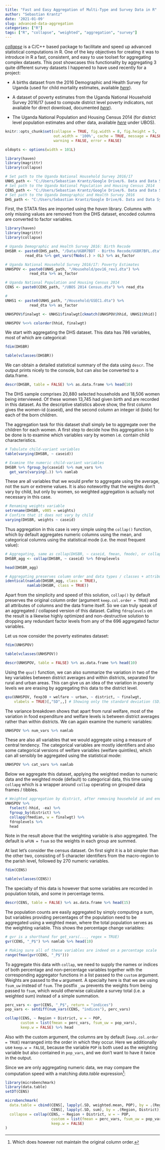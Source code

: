 ```yaml
---
title: "Fast and Easy Aggregation of Multi-Type and Survey Data in R"
author: "Sebastian Krantz"
date: '2021-01-09'
slug: advanced-data-aggregation
categories: ["R"]
tags: ["R", "collapse", "weighted", "aggregation", "survey"]
---
```


[*collapse*](https://sebkrantz.github.io/collapse/) is a C/C++ based package to facilitate and speed up advanced statistical computations in R. One of the key objectives for creating it was to introduce in R a fast, consistent, and easy to use toolset for aggregating complex datasets. This post showcases this functionality by aggregating 3 quite different survey datasets I happened to have used recently for a project:    

* A births dataset from the 2016 Demographic and Health Survey for Uganda (used for child mortality estimates, available [*here*](https://dhsprogram.com/data/dataset/Uganda_Standard-DHS_2016.cfm?flag=0)).

* A dataset of poverty estimates from the Uganda National Household Survey 2016/17 (used to compute district level poverty indicators, not available for direct download, documented [*here*](<https://ubos.org/wp-content/uploads/publications/03_20182016_UNHS_FINAL_REPORT.pdf>)).

* The Uganda National Population and Housing Census 2014 (for district level population estimates and other data, available [*here*](<https://mepd.shinyapps.io/Macro-Data-Portal/>) under UBOS). 


```r
knitr::opts_chunk$set(collapse = TRUE, fig.width = 8, fig.height = 5, 
                      out.width = '100%', cache = TRUE, message = FALSE, 
                      warning = FALSE, error = FALSE)

oldopts <- options(width = 101L)

library(haven)
library(magrittr)
library(collapse)

# Set path to the Uganda National Household Survey 2016/17
UNHS_path <- "C:/Users/Sebastian Krantz/Google Drive/6. Data and Data Systems/UNHS1617/UNHS2016_17"
# Set path to the Uganda National Population and Housing Census 2014
CENS_path <- "C:/Users/Sebastian Krantz/Google Drive/6. Data and Data Systems/UBOS 2014 Census"
# Set path to the Uganda Demographic and Health Survey 2016
DHS_path <- "C:/Users/Sebastian Krantz/Google Drive/6. Data and Data Systems/DHS2016"

```

First, the STATA files are imported using the *haven* library. Columns with only missing values are removed from the DHS dataset, encoded columns are converted to factor variables.

```r
library(haven)
library(magrittr)
library(collapse)

# Uganda Demographic and Health Survey 2016: Birth Recode
DHSBR <- paste0(DHS_path, "/Data/UGBR7BDT - Births Recode/UGBR7BFL.dta") %>%  
         read_dta %>% get_vars(fNobs(.) > 0L) %>% as_factor

# Uganda National Household Survey 2016/17: Poverty Estimates
UNHSPOV <- paste0(UNHS_path, "/Household/pov16_rev1.dta") %>% 
           read_dta %>% as_factor

# Uganda National Population and Housing Census 2014
CENS <- paste0(CENS_path, "/UBOS 2014 Census.dta") %>% read_dta 

```


```r
#
UNHS1 <- paste0(UNHS_path, "/Household/GSEC1.dta") %>% 
           read_dta %>% as_factor

UNHSPOV$finalwgt <- UNHS1$finalwgt[ckmatch(UNHSPOV$hhid, UNHS1$hhid)]

UNHSPOV %<>% colorder(hhid, finalwgt)

```
We start with aggregating the DHS dataset. This data has 786 variables, most of which are categorical:

```r
fdim(DHSBR)

table(vclasses(DHSBR))

```
We can obtain a detailed statistical summary of the data using `descr`. The output prints nicely to the console, but can also be converted to a data.frame.

```r
descr(DHSBR, table = FALSE) %>% as.data.frame %>% head(10)
```

<!-- The sample is based on a stratified two-stage cluster design. 696 Enumeration Areas (Clusters) were drawn from the sampling frame of the 2014 Census and a sample of households is drawn from an updated list of households within the cluster (on average a cluster had 130 households). -->
The DHS sample comprises 20,880 selected households and 18,506 women being interviewed. Of these women 13,745 had given birth and are recorded in this dataset. As the descriptive statistics above show, the first column gives the women-id (caseid), and the second column an integer id (bidx) for each of the born children. 

The aggregation task for this dataset shall simply be to aggregate over the children for each women. A first step to decide how this aggregation is to be done is to examine which variables vary by women i.e. contain child characteristics.
```r
# Tabulate child-variant variables
table(varying(DHSBR, ~ caseid))

# Examine the numeric child-variant variables
DHSBR %>% fgroup_by(caseid) %>% num_vars %>% 
  get_vars(varying(.)) %>% namlab

```
These are all variables that we would prefer to aggregate using the average, not the sum or extreme values. It is also noteworthy that the weights don't vary by child, but only by women, so weighted aggregation is actually not necessary in this case.
```r
# Renaming weights variable
setrename(DHSBR, v005 = weights)
# Confirm that it does not vary by child
varying(DHSBR, weights ~ caseid)
```
Thus aggregation in this case is very simple using the `collap()` function, which by default aggregates numeric columns using the mean, and categorical columns using the statistical mode (i.e. the most frequent value):

```r
# Aggregating, same as collap(DHSBR, ~ caseid, fmean, fmode), or collapv(DHSBR, 1)
DHSBR_agg <- collap(DHSBR, ~ caseid) %>% fdroplevels

head(DHSBR_agg)

# Aggregating preserves column order and data types / classes + attributes
identical(namlab(DHSBR_agg, class = TRUE), 
          namlab(DHSBR, class = TRUE))
```

Apart from the simplicity and speed of this solution, `collap()` by default preserves the original column order (argument `keep.col.order = TRUE`) and all attributes of columns and the data frame itself. So we can truly speak of an aggregated / collapsed version of this dataset. Calling `fdroplevels` on the result is a likewise highly optimized and non-destructive solution to dropping any redundant factor levels from any of the 696 aggregated factor variables. 

Let us now consider the poverty estimates dataset: 

```r
fdim(UNHSPOV)

table(vclasses(UNHSPOV))

descr(UNHSPOV, table = FALSE) %>% as.data.frame %>% head(10)
```
Using the `qsu()` function, we can also summarize the variation in two of the key variables between district averages and within districts, separated for rural and urban areas. This can give us an idea of the variation in poverty levels we are erasing by aggregating this data to the district level. 
```r
qsu(UNHSPOV, fexp30 + welfare ~ urban, ~ district, ~ finalwgt, 
    vlabels = TRUE)[,"SD",,] # Showing only the standard deviation (SD)
```
The variance breakdown shows that apart from rural welfare, most of the variation in food expenditure and welfare levels is between district averages rather than within districts. We can again examine the numeric variables: 
```r
UNHSPOV %>% num_vars %>% namlab
```
These are also all variables that we would aggregate using a measure of central tendency. The categorical variables are mostly identifiers and also some categorical versions of welfare variables (welfare quintiles), which can all sensibly be aggregated using the statistical mode:
```r
UNHSPOV %>% cat_vars %>% namlab
```

Below we aggregate this dataset, applying the weighted median to numeric data and the weighted mode (default) to categorical data, this time using `collapg` which is a wrapper around `collap` operating on grouped data frames / tibbles. 
```r
# Weighted aggregation by district, after removing household id and enumeration area
UNHSPOV %>% 
  fselect(-hhid, -ea) %>% 
  fgroup_by(district) %>% 
  collapg(fmedian, w = finalwgt) %>%
  fdroplevels %>% 
  head
```
Note in the result above that the weighting variable is also aggregated. The default is `wFUN = fsum` so the weights in each group are summed. 

At last let's consider the census dataset. On first sight it is a bit simpler than the other two, consisting of 5 character identifiers from the macro-region to the parish level, followed by 270 numeric variables.
```r
fdim(CENS)

table(vclasses(CENS))

```
The specialty of this data is however that some variables are recorded in population totals, and some in percentage terms. 

```r
descr(CENS, table = FALSE) %>% as.data.frame %>% head(15)
```

The population counts are easily aggregated by simply computing a sum, but variables providing percentages of the population need to be aggregated using a weighted mean, where the total population serves as the weighting variable. This shows the percentage change variables:

```r
# gvr is a shorthand for get_vars(..., regex = TRUE)
gvr(CENS, "_P$") %>% namlab %>% head(10)

# Making sure all of these variables are indeed on a percentage scale
range(fmax(gvr(CENS, "_P$")))

```

To aggregate this data with `collap`, we need to supply the names or indices of both percentage and non-percentage variables together with the corresponding aggregator functions in a list passed to the `custom` argument. Weights are passed to the `w` argument. A specialty here is that we are using `fsum_uw` instead of `fsum`. The postfix `_uw` prevents the weights from being passed to `fsum`, which would otherwise calculate a survey total (i.e. a weighted sum) instead of a simple summation.

```r
perc_vars <- gvr(CENS, "_P$", return = "indices")
pop_vars <- setdiff(num_vars(CENS, "indices"), perc_vars)

collap(CENS, ~ Region + District, w = ~ POP,
       custom = list(fmean = perc_vars, fsum_uw = pop_vars), 
       keep.w = FALSE) %>% head
```

Also with the custom argument, the columns are by default (`keep.col.order = TRUE`) rearranged into the order in which they occur. Here we additionally use `keep.w = FALSE`, because the variable `POP` is both used as the weighting variable but also contained in `pop_vars`, and we don't want to have it twice in the output. 


Since we are only aggregating numeric data, we may compare the computation speed with a matching *data.table* expression^[Which does however not maintain the original column order.]: 

```r
library(microbenchmark)
library(data.table)
setDT(CENS)

microbenchmark(
  data.table = cbind(CENS[, lapply(.SD, weighted.mean, POP), by = .(Region, District), .SDcols = perc_vars], 
                     CENS[, lapply(.SD, sum), by = .(Region, District), .SDcols = pop_vars][, -(1:2)]), 
  collapse = collap(CENS, ~ Region + District, w = ~ POP,
                     custom = list(fmean = perc_vars, fsum_uw = pop_vars), 
                     keep.w = FALSE)
)

```

